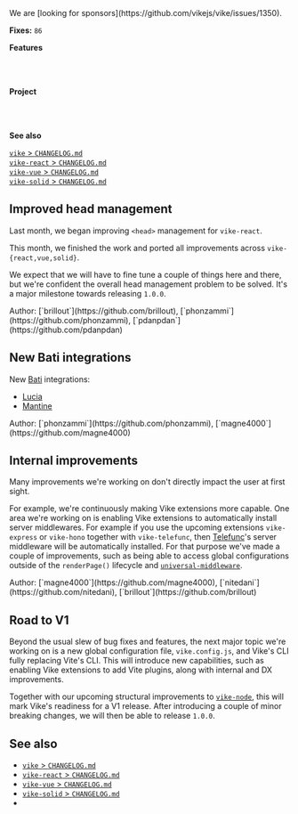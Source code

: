 
<Contribution>
  We are [looking for sponsors](https://github.com/vikejs/vike/issues/1350).
</Contribution>

**Fixes:** `86`

**Features**

<Link href="#improved-head-management" /><br/>
<Link href="#new-bati-integrations" /><br/>

**Project**

<Link href="#internal-improvements" /><br/>
<Link href="#road-to-v1" /><br/>

**See also**

[`vike` > `CHANGELOG.md`](https://github.com/vikejs/vike/blob/main/CHANGELOG.md)  
[`vike-react` > `CHANGELOG.md`](https://github.com/vikejs/vike-react/blob/main/packages/vike-react/CHANGELOG.md)  
[`vike-vue` > `CHANGELOG.md`](https://github.com/vikejs/vike-vue/blob/main/packages/vike-vue/CHANGELOG.md)  
[`vike-solid` > `CHANGELOG.md`](https://github.com/vikejs/vike-solid/blob/main/CHANGELOG.md)  


## Improved head management

Last month, we began <Link href="/head-tags">improving `<head>` management</Link> for `vike-react`.

This month, we finished the work and ported all improvements across `vike-{react,vue,solid}`.

We expect that we will have to fine tune a couple of things here and there, but we're confident the overall head management problem to be solved. It's a major milestone towards releasing `1.0.0`.

<Contribution>
  Author: [`brillout`](https://github.com/brillout), [`phonzammi`](https://github.com/phonzammi), [`pdanpdan`](https://github.com/pdanpdan)
</Contribution>


## New Bati integrations

New [Bati](https://batijs.dev) integrations:
 - [Lucia](https://lucia-auth.com)
 - [Mantine](https://mantine.dev)

<Contribution>
  Author: [`phonzammi`](https://github.com/phonzammi), [`magne4000`](https://github.com/magne4000)
</Contribution>


## Internal improvements

Many improvements we're working on don't directly impact the user at first sight.

For example, we're continuously making Vike extensions more capable. One area we're working on is enabling Vike extensions to automatically install server middlewares. For example if you use the upcoming extensions `vike-express` or `vike-hono` together with `vike-telefunc`, then [Telefunc](https://telefunc.com)'s server middleware will be automatically installed. For that purpose we've made a couple of improvements, such as being able to access global configurations outside of the `renderPage()` lifecycle and [`universal-middleware`](https://github.com/magne4000/universal-middleware).

<Contribution>
  Author: [`magne4000`](https://github.com/magne4000), [`nitedani`](https://github.com/nitedani), [`brillout`](https://github.com/brillout)
</Contribution>


## Road to V1

Beyond the usual slew of bug fixes and features, the next major topic we're working on is a new global configuration file, `vike.config.js`, and Vike's CLI fully replacing Vite's CLI. This will introduce new capabilities, such as enabling Vike extensions to add Vite plugins, along with internal and DX improvements.

Together with our upcoming structural improvements to [`vike-node`](https://github.com/vikejs/vike-node), this will mark Vike's readiness for a V1 release. After introducing a couple of minor breaking changes, we will then be able to release `1.0.0`.


## See also

- [`vike` > `CHANGELOG.md`](https://github.com/vikejs/vike/blob/main/CHANGELOG.md)
- [`vike-react` > `CHANGELOG.md`](https://github.com/vikejs/vike-react/blob/main/packages/vike-react/CHANGELOG.md)
- [`vike-vue` > `CHANGELOG.md`](https://github.com/vikejs/vike-vue/blob/main/packages/vike-vue/CHANGELOG.md)
- [`vike-solid` > `CHANGELOG.md`](https://github.com/vikejs/vike-solid/blob/main/CHANGELOG.md)
- <Link href="/releases" />
